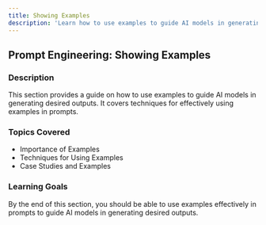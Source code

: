 ```yaml
---
title: Showing Examples
description: 'Learn how to use examples to guide AI models in generating desired outputs.'
---
```


## Prompt Engineering: Showing Examples

### Description
This section provides a guide on how to use examples to guide AI models in generating desired outputs. It covers techniques for effectively using examples in prompts.

### Topics Covered
- Importance of Examples
- Techniques for Using Examples
- Case Studies and Examples

### Learning Goals
By the end of this section, you should be able to use examples effectively in prompts to guide AI models in generating desired outputs.
